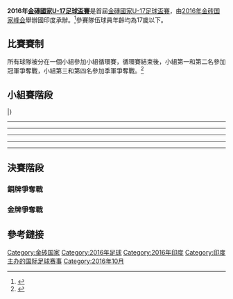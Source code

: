 {{update|time=2017-08-23T16:10:37+00:00}}
{{expand|time=2016-10-12T13:45:10+00:00}}
{{Infobox international football competition
| tourney_name   = 金磚國家U-17足球盃賽
| year           = 2016
| other_titles   = 
| image          = 
| size           = 
| country        = {{IND}}
| dates          = 2016年10月5日至15日
| num_teams      = 5
| confederations = 
| venues         = 2
| cities         = 2
| champion       = 
| count          = 
| second         = 
| third          = 
| fourth         = 
| matches        = 4
| goals          = 9
| attendance     = 
| top_scorer     = 
| player         = 
| goalkeeper     = 
| young_player   = 
| fair_play      = 
| prevseason     = 
| nextseason     = 
}}

'''2016年[[金磚國家U-17足球盃賽|金磚國家U-17足球盃賽]]'''是首屆[[金磚國家U-17足球盃賽|金磚國家U-17足球盃賽]]，由[[2016年金砖国家峰会|2016年金砖国家峰会]]舉辦國印度承辦。<ref>{{cite news|last1=Mishra|first1=Aniket|title=Inaugural BRICS Cup to take place in India in 2016|url=http://www.sportskeeda.com/football/inaugural-brics-cup-india-2016|accessdate=8 October 2016|work=SportsKeeda|date=29 September 2015|archive-date=2016-10-11|archive-url=https://web.archive.org/web/20161011020449/http://www.sportskeeda.com/football/inaugural-brics-cup-india-2016|dead-url=no}}</ref>參賽隊伍球員年齡均為17歲以下。

==比賽賽制==
所有球隊被分在一個小組參加小組循環賽，循環賽結束後，小組第一和第二名參加冠軍爭奪戰，小組第三和第四名參加季軍爭奪戰。<ref>{{cite news|title=BRICS U-17 Football Cup 2016: Participants, Schedule, Timings (IST), Venue|url=http://www.sportskeeda.com/football/brics-u-17-football-cup-2016-participants-schedule-timings-ist-venue|accessdate=8 October 2016|work=SportsKeeda|date=4 October 2014|archive-date=2016-10-11|archive-url=https://web.archive.org/web/20161011011239/http://www.sportskeeda.com/football/brics-u-17-football-cup-2016-participants-schedule-timings-ist-venue|dead-url=no}}</ref>

==小組賽階段==
{{Fb cl2 header navbar}}
{{Fb cl2 team |t={{fbu|17|BRA}} |w=3 |d=0 |l=0 |gf=7 |ga=0 |bc=|}}
{{Fb cl2 team |t={{fbu|17|RUS}} |w=2 |d=0 |l=1 |gf=5 |ga=3 |bc=}}
{{Fb cl2 team |t={{fbu|17|RSA}} |w=1 |d=1 |l=1 |gf=1 |ga=3 |bc=}}
{{Fb cl2 team |t={{fbu|17|CHN}} |w=1 |d=1 |l=2 |gf=2 |ga=6 |bc=}}
{{Fb cl2 team |t={{fbu|17|IND}} |w=0 |d=0 |l=3 |gf=0 |ga=3 |bc=}}
|}


{{Football box
|date={{Start date|2016|10|5|df=y}}
|time=16:00 [[Indian_Standard_Time|IST]]
|team1={{fbu-rt|17|CHN}}
|score=0–2
|report=[https://www.the-aiff.com/news-center-details.htm?id=7486 Report]
|team2={{fbu|17|BRA}}
|goals1=
|goals2=Gabriel<br/>Matos 
|stadium=[[Bambolim_Stadium|GMC Stadium]], [[Bambolim|Bambolim]]
|attendance=
|referee=
}}
{{Football box
|date={{Start date|2016|10|5|df=y}}
|time=20:00 [[Indian_Standard_Time|IST]]
|team1={{fbu-rt|17|RUS}}
|score=1–0
|report=[https://www.the-aiff.com/news-center-details.htm?id=7487 Report]
|team2={{fbu|17|IND}}
|goals1=Daniil {{goal|3}}
|goals2=
|stadium=[[Bambolim_Stadium|GMC Stadium]], [[Bambolim|Bambolim]]
|attendance=
|referee=
}}
----
{{Football box
|date={{Start date|2016|10|7|df=y}}
|time=16:00 [[Indian_Standard_Time|IST]]
|team1={{fbu-rt|17|RSA}}
|score=1–0
|report=[https://www.the-aiff.com/news-center-details.htm?id=7497 Report]
|team2={{fbu|17|IND}}
|goals1=Radzilani {{goal|23}}
|goals2=
|stadium=[[Bambolim_Stadium|GMC Stadium]], [[Bambolim|Bambolim]]
|attendance=
|referee=
}}
{{Football box
|date={{Start date|2016|10|7|df=y}}
|time=20:00 [[Indian_Standard_Time|IST]]
|team1={{fbu-rt|17|CHN}}
|score=1–4
|report=[https://www.the-aiff.com/news-center-details.htm?id=7496 Report]
|team2={{fbu|17|RUS}}
|goals1=[[陶強龍|陶強龍]]
|goals2=Kirill {{goal|6||69}}<br/>Daniil (2 goals)
|stadium=[[Bambolim_Stadium|GMC Stadium]], [[Bambolim|Bambolim]]
|attendance=
|referee=
}}
----
{{Football box
|date={{Start date|2016|10|9|df=y}}
|time=16:00 [[Indian_Standard_Time|IST]]
|team1={{fbu-rt|17|BRA}}
|score=2–0
|report=[https://www.the-aiff.com/news-center-details.htm?id=7504 Report]
|team2={{fbu|17|RUS}}
|goals1=Victor Oliviera {{goal|38}}<br/>Vinicius Oliviera {{goal|78}}
|goals2=
|stadium=[[Bambolim_Stadium|GMC Stadium]], [[Bambolim|Bambolim]]
|attendance=
|referee=
}}
{{Football box
|date={{Start date|2016|10|9|df=y}}
|time=20:00 [[Indian_Standard_Time|IST]]
|team1={{fbu-rt|17|RSA}}
|score=0–0
|report=[https://www.the-aiff.com/news-center-details.htm?id=7503 Report]
|team2={{fbu|17|CHN}}
|goals1=
|goals2=
|stadium=[[Bambolim_Stadium|GMC Stadium]], [[Bambolim|Bambolim]]
|attendance=
|referee=
}}
----
{{Football box
|date={{Start date|2016|10|11|df=y}}
|time=16:00 [[Indian_Standard_Time|IST]]
|team1={{fbu-rt|17|IND}}
|score=0–1
|report=
|team2={{fbu|17|CHN}}
|goals1=
|goals2=
|stadium=[[Bambolim_Stadium|GMC Stadium]], [[Bambolim|Bambolim]]
|attendance=
|referee=
}}
{{Football box
|date={{Start date|2016|10|11|df=y}}
|time=20:00 [[Indian_Standard_Time|IST]]
|team1={{fbu-rt|17|BRA}}
|score=3–0
|report=
|team2={{fbu|17|RSA}}
|goals1=
|goals2=
|stadium=[[Bambolim_Stadium|GMC Stadium]], [[Bambolim|Bambolim]]
|attendance=
|referee=
}}
----
{{Football box
|date={{Start date|2016|10|13|df=y}}
|time=16:00 [[Indian_Standard_Time|IST]]
|team1={{fbu-rt|17|RUS}}
|score=v
|report=
|team2={{fbu|17|RSA}}
|goals1=
|goals2=
|stadium=[[Bambolim_Stadium|GMC Stadium]], [[Bambolim|Bambolim]]
|attendance=
|referee=
}}
{{Football box
|date={{Start date|2016|10|13|df=y}}
|time=20:00 [[Indian_Standard_Time|IST]]
|team1={{fbu-rt|17|IND}}
|score=v
|report=
|team2={{fbu|17|BRA}}
|goals1=
|goals2=
|stadium=[[Bambolim_Stadium|GMC Stadium]], [[Bambolim|Bambolim]]
|attendance=
|referee=
}}
----

==決賽階段==
===銅牌爭奪戰===
{{Football box
|date={{Start date|2016|10|15|df=y}}
|time=10:00 [[Indian_Standard_Time|IST]]
|team1=Third place
|score=v
|report=
|team2=Fourth place
|goals1=
|goals2=
|stadium=[[Fatorda_Stadium|Fatorda Stadium]], [[Margao|Margao]]
|attendance=
|referee=
}}

===金牌爭奪戰===
{{Football box
|date={{Start date|2016|10|15|df=y}}
|time=15:30 [[Indian_Standard_Time|IST]]
|team1=First place
|score=v
|report=
|team2=Second place
|goals1=
|goals2=
|stadium=[[Fatorda_Stadium|Fatorda Stadium]], [[Margao|Margao]]
|attendance=
|referee=
}}

==參考鏈接==
{{reflist}}

{{BRICS summits}}
[[Category:金砖国家|Category:金砖国家]]
[[Category:2016年足球|Category:2016年足球]]
[[Category:2016年印度|Category:2016年印度]]
[[Category:印度主办的国际足球赛事|Category:印度主办的国际足球赛事]]
[[Category:2016年10月|Category:2016年10月]]